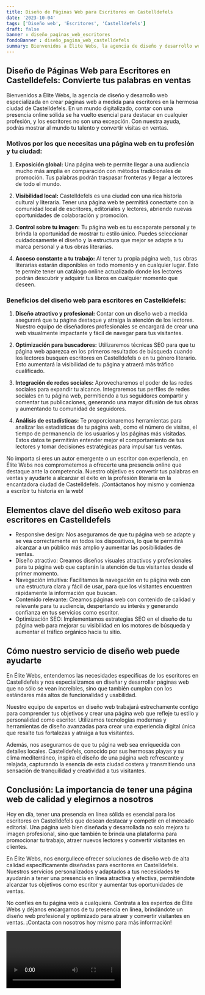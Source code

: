 ```yaml
---
title: Diseño de Páginas Web para Escritores en Castelldefels
date: '2023-10-04'
tags: ['Diseño web', 'Escritores', 'Castelldefels']
draft: false
banner : diseño_paginas_web_escritores
fondoBanner : diseño_pagina_web_castelldefels
summary: Bienvenidos a Élite Webs, la agencia de diseño y desarrollo web especializada en crear páginas web a medida para escritores en la hermosa ciudad de Castelldefels. En un mundo digitalizado, contar con una presencia online sólida se ha vuelto esencial para destacar en cualquier profesión, y los escritores no son una excepción. Con nuestra ayuda, podrás mostrar al mundo tu talento y convertir visitas en ventas.
---
```


## Diseño de Páginas Web para Escritores en Castelldefels: Convierte tus palabras en ventas

Bienvenidos a Élite Webs, la agencia de diseño y desarrollo web especializada en crear páginas web a medida para escritores en la hermosa ciudad de Castelldefels. En un mundo digitalizado, contar con una presencia online sólida se ha vuelto esencial para destacar en cualquier profesión, y los escritores no son una excepción. Con nuestra ayuda, podrás mostrar al mundo tu talento y convertir visitas en ventas.

### Motivos por los que necesitas una página web en tu profesión y tu ciudad:

1. **Exposición global:** Una página web te permite llegar a una audiencia mucho más amplia en comparación con métodos tradicionales de promoción. Tus palabras podrán traspasar fronteras y llegar a lectores de todo el mundo.

2. **Visibilidad local:** Castelldefels es una ciudad con una rica historia cultural y literaria. Tener una página web te permitirá conectarte con la comunidad local de escritores, editoriales y lectores, abriendo nuevas oportunidades de colaboración y promoción.

3. **Control sobre tu imagen:** Tu página web es tu escaparate personal y te brinda la oportunidad de mostrar tu estilo único. Puedes seleccionar cuidadosamente el diseño y la estructura que mejor se adapte a tu marca personal y a tus obras literarias.

4. **Acceso constante a tu trabajo:** Al tener tu propia página web, tus obras literarias estarán disponibles en todo momento y en cualquier lugar. Esto te permite tener un catálogo online actualizado donde los lectores podrán descubrir y adquirir tus libros en cualquier momento que deseen.

### Beneficios del diseño web para escritores en Castelldefels:

1. **Diseño atractivo y profesional:** Contar con un diseño web a medida asegurará que tu página destaque y atraiga la atención de los lectores. Nuestro equipo de diseñadores profesionales se encargará de crear una web visualmente impactante y fácil de navegar para tus visitantes.

2. **Optimización para buscadores:** Utilizaremos técnicas SEO para que tu página web aparezca en los primeros resultados de búsqueda cuando los lectores busquen escritores en Castelldefels o en tu género literario. Esto aumentará la visibilidad de tu página y atraerá más tráfico cualificado.

3. **Integración de redes sociales:** Aprovecharemos el poder de las redes sociales para expandir tu alcance. Integraremos tus perfiles de redes sociales en tu página web, permitiendo a tus seguidores compartir y comentar tus publicaciones, generando una mayor difusión de tus obras y aumentando tu comunidad de seguidores.

4. **Análisis de estadísticas:** Te proporcionaremos herramientas para analizar las estadísticas de tu página web, como el número de visitas, el tiempo de permanencia de los usuarios y las páginas más visitadas. Estos datos te permitirán entender mejor el comportamiento de tus lectores y tomar decisiones estratégicas para impulsar tus ventas.

No importa si eres un autor emergente o un escritor con experiencia, en Élite Webs nos comprometemos a ofrecerte una presencia online que destaque ante la competencia. Nuestro objetivo es convertir tus palabras en ventas y ayudarte a alcanzar el éxito en la profesión literaria en la encantadora ciudad de Castelldefels. ¡Contáctanos hoy mismo y comienza a escribir tu historia en la web!

<GifSeo />

<Cta />

## Elementos clave del diseño web exitoso para escritores en Castelldefels

- Responsive design: Nos aseguramos de que tu página web se adapte y se vea correctamente en todos los dispositivos, lo que te permitirá alcanzar a un público más amplio y aumentar las posibilidades de ventas.
- Diseño atractivo: Creamos diseños visuales atractivos y profesionales para tu página web que captarán la atención de tus visitantes desde el primer momento.
- Navegación intuitiva: Facilitamos la navegación en tu página web con una estructura clara y fácil de usar, para que los visitantes encuentren rápidamente la información que buscan.
- Contenido relevante: Creamos páginas web con contenido de calidad y relevante para tu audiencia, despertando su interés y generando confianza en tus servicios como escritor.
- Optimización SEO: Implementamos estrategias SEO en el diseño de tu página web para mejorar su visibilidad en los motores de búsqueda y aumentar el tráfico orgánico hacia tu sitio.

## Cómo nuestro servicio de diseño web puede ayudarte

En Élite Webs, entendemos las necesidades específicas de los escritores en Castelldefels y nos especializamos en diseñar y desarrollar páginas web que no sólo se vean increíbles, sino que también cumplan con los estándares más altos de funcionalidad y usabilidad.

Nuestro equipo de expertos en diseño web trabajará estrechamente contigo para comprender tus objetivos y crear una página web que refleje tu estilo y personalidad como escritor. Utilizamos tecnologías modernas y herramientas de diseño avanzadas para crear una experiencia digital única que resalte tus fortalezas y atraiga a tus visitantes.

Además, nos aseguramos de que tu página web sea enriquecida con detalles locales. Castelldefels, conocido por sus hermosas playas y su clima mediterráneo, inspira el diseño de una página web refrescante y relajada, capturando la esencia de esta ciudad costera y transmitiendo una sensación de tranquilidad y creatividad a tus visitantes.

## Conclusión: La importancia de tener una página web de calidad y elegirnos a nosotros

Hoy en día, tener una presencia en línea sólida es esencial para los escritores en Castelldefels que desean destacar y competir en el mercado editorial. Una página web bien diseñada y desarrollada no solo mejora tu imagen profesional, sino que también te brinda una plataforma para promocionar tu trabajo, atraer nuevos lectores y convertir visitantes en clientes.

En Élite Webs, nos enorgullece ofrecer soluciones de diseño web de alta calidad específicamente diseñadas para escritores en Castelldefels. Nuestros servicios personalizados y adaptados a tus necesidades te ayudarán a tener una presencia en línea atractiva y efectiva, permitiéndote alcanzar tus objetivos como escritor y aumentar tus oportunidades de ventas.

No confíes en tu página web a cualquiera. Contrata a los expertos de Élite Webs y déjanos encargarnos de tu presencia en línea, brindándote un diseño web profesional y optimizado para atraer y convertir visitantes en ventas. ¡Contacta con nosotros hoy mismo para más información!

<Video />

<CtaBot job='Escritores' city='Castelldefels'/>

<Gmaps query='Castelldefels+españa+maps' />